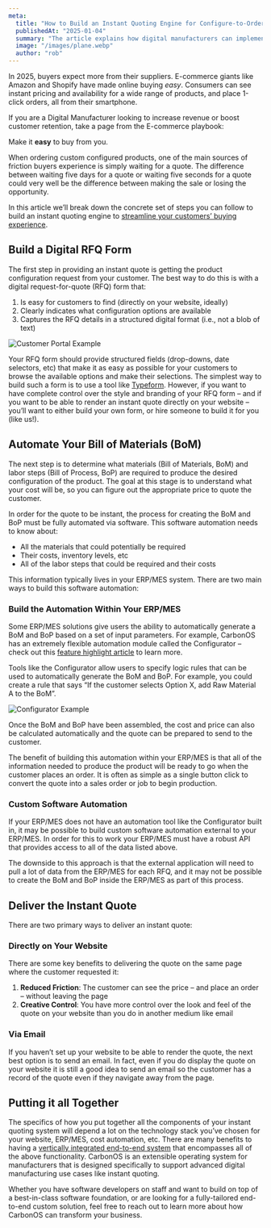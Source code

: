 ```yaml
---
meta:
  title: "How to Build an Instant Quoting Engine for Configure-to-Order Manufacturing"
  publishedAt: "2025-01-04"
  summary: "The article explains how digital manufacturers can implement instant quoting systems to match modern e-commerce expectations, outlining steps from creating digital RFQ forms to automating Bills of Materials through ERP/MES systems or custom software, with the goal of reducing quote delivery time from days to seconds to improve sales conversion."
  image: "/images/plane.webp"
  author: "rob"
---
```


In 2025, buyers expect more from their suppliers. E-commerce giants like Amazon and Shopify have made online buying _easy_. Consumers can see instant pricing and availability for a wide range of products, and place 1-click orders, all from their smartphone.

If you are a Digital Manufacturer looking to increase revenue or boost customer retention, take a page from the E-commerce playbook:

Make it **easy** to buy from you.

When ordering custom configured products, one of the main sources of friction buyers experience is simply waiting for a quote. The difference between waiting five days for a quote or waiting five seconds for a quote could very well be the difference between making the sale or losing the opportunity.

In this article we’ll break down the concrete set of steps you can follow to build an instant quoting engine to [streamline your customers’ buying experience](/blog/delightful-experience).

## Build a Digital RFQ Form

The first step in providing an instant quote is getting the product configuration request from your customer. The best way to do this is with a digital request-for-quote (RFQ) form that:

1. Is easy for customers to find (directly on your website, ideally)
2. Clearly indicates what configuration options are available
3. Captures the RFQ details in a structured digital format (i.e., not a blob of text)

![Customer Portal Example](/images/customer-portal.webp)

Your RFQ form should provide structured fields (drop-downs, date selectors, etc) that make it as easy as possible for your customers to browse the available options and make their selections. The simplest way to build such a form is to use a tool like [Typeform](https://www.typeform.com/). However, if you want to have complete control over the style and branding of your RFQ form – and if you want to be able to render an instant quote directly on your website – you’ll want to either build your own form, or hire someone to build it for you (like us\!).

## Automate Your Bill of Materials (BoM)

The next step is to determine what materials (Bill of Materials, BoM) and labor steps (Bill of Process, BoP) are required to produce the desired configuration of the product. The goal at this stage is to understand what your cost will be, so you can figure out the appropriate price to quote the customer.

In order for the quote to be instant, the process for creating the BoM and BoP must be fully automated via software. This software automation needs to know about:

- All the materials that could potentially be required
- Their costs, inventory levels, etc
- All of the labor steps that could be required and their costs

This information typically lives in your ERP/MES system. There are two main ways to build this software automation:

### Build the Automation Within Your ERP/MES

Some ERP/MES solutions give users the ability to automatically generate a BoM and BoP based on a set of input parameters. For example, CarbonOS has an extremely flexible automation module called the Configurator – check out this [feature highlight article](/blog/configuration-is-all-you-need) to learn more.

Tools like the Configurator allow users to specify logic rules that can be used to automatically generate the BoM and BoP. For example, you could create a rule that says “If the customer selects Option X, add Raw Material A to the BoM”.

![Configurator Example](/images/configurator.webp)

Once the BoM and BoP have been assembled, the cost and price can also be calculated automatically and the quote can be prepared to send to the customer.

The benefit of building this automation within your ERP/MES is that all of the information needed to produce the product will be ready to go when the customer places an order. It is often as simple as a single button click to convert the quote into a sales order or job to begin production.

### Custom Software Automation

If your ERP/MES does not have an automation tool like the Configurator built in, it may be possible to build custom software automation external to your ERP/MES. In order for this to work your ERP/MES must have a robust API that provides access to all of the data listed above.

The downside to this approach is that the external application will need to pull a lot of data from the ERP/MES for each RFQ, and it may not be possible to create the BoM and BoP inside the ERP/MES as part of this process.

## Deliver the Instant Quote

There are two primary ways to deliver an instant quote:

### Directly on Your Website

There are some key benefits to delivering the quote on the same page where the customer requested it:

1. **Reduced Friction**: The customer can see the price – and place an order – without leaving the page
2. **Creative Control**: You have more control over the look and feel of the quote on your website than you do in another medium like email

### Via Email

If you haven’t set up your website to be able to render the quote, the next best option is to send an email. In fact, even if you do display the quote on your website it is still a good idea to send an email so the customer has a record of the quote even if they navigate away from the page.

## Putting it all Together

The specifics of how you put together all the components of your instant quoting system will depend a lot on the technology stack you’ve chosen for your website, ERP/MES, cost automation, etc. There are many benefits to having a [vertically integrated end-to-end system](/blog/vertically-integrated-stack) that encompasses all of the above functionality. CarbonOS is an extensible operating system for manufacturers that is designed specifically to support advanced digital manufacturing use cases like instant quoting.

Whether you have software developers on staff and want to build on top of a best-in-class software foundation, or are looking for a fully-tailored end-to-end custom solution, feel free to reach out to learn more about how CarbonOS can transform your business.
